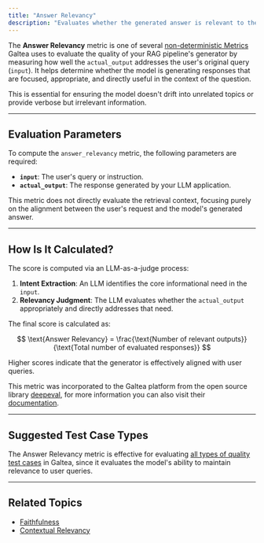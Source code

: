 ```yaml
---
title: "Answer Relevancy"
description: "Evaluates whether the generated answer is relevant to the user's input in a RAG pipeline."
---
```



The **Answer Relevancy** metric is one of several [non-deterministic Metrics](/concepts/metric) Galtea uses to evaluate the quality of your RAG pipeline's generator by measuring how well the `actual_output` addresses the user's original query (`input`). It helps determine whether the model is generating responses that are focused, appropriate, and directly useful in the context of the question.

This is essential for ensuring the model doesn't drift into unrelated topics or provide verbose but irrelevant information.

---

## Evaluation Parameters

To compute the `answer_relevancy` metric, the following parameters are required:

- **`input`**: The user's query or instruction.
- **`actual_output`**: The response generated by your LLM application.

This metric does not directly evaluate the retrieval context, focusing purely on the alignment between the user's request and the model's generated answer.

---

## How Is It Calculated?

The score is computed via an LLM-as-a-judge process:

1. **Intent Extraction**: An LLM identifies the core informational need in the `input`.
2. **Relevancy Judgment**: The LLM evaluates whether the `actual_output` appropriately and directly addresses that need.

The final score is calculated as:

$$
\text{Answer Relevancy} = \frac{\text{Number of relevant outputs}}{\text{Total number of evaluated responses}}
$$

Higher scores indicate that the generator is effectively aligned with user queries.

<Note>This metric was incorporated to the Galtea platform from the open source library [deepeval](https://deepeval.com/), for more information you can also visit their [documentation](https://deepeval.com/docs/metrics-answer-relevancy).</Note>

---

## Suggested Test Case Types

The Answer Relevancy metric is effective for evaluating [all types of quality test cases](/concepts/product/test/quality-evolutions#available-evolution-types) in Galtea, since it evaluates the model's ability to maintain relevance to user queries.

---

## Related Topics

- [Faithfulness](/concepts/metric/faithfulness)
- [Contextual Relevancy](/concepts/metric/contextual-relevancy)